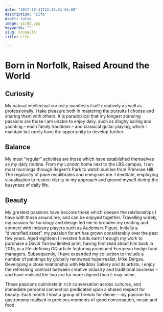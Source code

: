 ```yaml
---
date: "2017-10-31T22:42:51-05:00"
description: "Life"
draft: false
image: pic02.jpg 
keywords: ""
slug: brunello
title: Life 

---
```


# Born in Norfolk, Raised Around the World

## Curiosity
My natural intellectual curiosity manifests itself creatively as well as professionally. I take pleasure both in mastering the pursuits I choose and sharing them with others. It is paradoxical that my longest standing passions are those I am unable to enjoy daily, such as dinghy sailing and yachting – each family traditions – and classical guitar playing, which I maintain but rarely have the opportunity to develop further. 

## Balance 
My most “regular” activities are those which have established themselves as my daily routine. From my London home next to the LBS campus, I run most mornings through Regent’s Park to watch sunrise from Primrose Hill. The regularity of pace recalibrates and energises me. I meditate, employing visualisation to restore clarity to my approach and ground myself during the busyness of daily life. 

## Beauty
My greatest passions have become those which deepen the relationships I have with those around me, and can be enjoyed together. Travelling widely, my passion for horology and design led me to broaden my reading and connect with industry players such as Audemars Piguet. Initially a “diversified asset”, my passion for art has grown considerably over the past few years. Aged eighteen I invested funds earnt through my work to purchase a David Yarrow limited print, having first read about him back in 2015, in a life-defining GQ article featuring prominent European hedge fund managers. Subsequently, I have expanded my collection to include a number of paintings by globally renowned hyperrealist, Mike Dargas. Developing a close relationship with Maddox Gallery and its artists, I enjoy the refreshing contrast between creative industry and traditional business – and have realised the two are far more aligned than it may seem.

These passions culminate in rich conversation across cultures, and immediate personal connection predicated upon a shared respect for beauty. Each month I host a group of friends for dinner – my passion for gastronomy realised in precious moments of good conversation, music and food.

